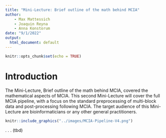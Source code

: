 ---
title: "Mini-Lecture: Brief outline of the math behind MCIA"
author:
    - Max Mattessich
    - Joaquin Reyna
    - Anna Konstorum
date: "9/1/2022"
output:
  html_document: default
---

```{r setup-ml-pipeline, include=FALSE}
knitr::opts_chunk$set(echo = TRUE)
```

# Introduction
The Mini-Lecture, Brief outline of the math behind MCIA, covered the
mathematical aspects of MCIA. This second Mini-Lecture will cover the full
MCIA pipeline, with a focus on the standard preprocessing of multi-block data
and post-processing following MCIA. The target audience of this Mini-Lecture
are bioinformaticians or any other general practitioners.

<!--```{r, echo=FALSE, out.width="100%", out.length="80%", fig.align="center", fig.cap="Overview of the MCIA decomposition pipeline. There are three data blocks $X^1, X^2,$ and $X^3$ which are being decomposed via MCIA to produce a global scores matrix."}
knitr::include_graphics("../images/MCIA-Pipeline-V4.png")
```-->

```{r, echo=FALSE, out.width="100%", out.length="80%", fig.align="center"}
knitr::include_graphics("../images/MCIA-Pipeline-V4.png")
```
.
.
.
(tbd)
